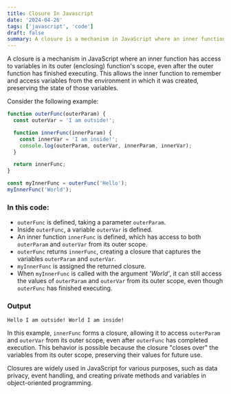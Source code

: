 ```yaml
---
title: Closure In Javascript
date: '2024-04-26'
tags: ['javascript', 'code']
draft: false
summary: A closure is a mechanism in JavaScript where an inner function has access to variables in its outer (enclosing) function's scope
---
```


A closure is a mechanism in JavaScript where an inner function has access to variables in its outer (enclosing) function's scope, even after the outer function has finished executing. This allows the inner function to remember and access variables from the environment in which it was created, preserving the state of those variables.

Consider the following example:
```javascript
function outerFunc(outerParam) {
  const outerVar = 'I am outside!';

  function innerFunc(innerParam) {
    const innerVar = 'I am inside!';
    console.log(outerParam, outerVar, innerParam, innerVar);
  }

  return innerFunc;
}

const myInnerFunc = outerFunc('Hello');
myInnerFunc('World');
```

### In this code:
- `outerFunc` is defined, taking a parameter `outerParam`.
- Inside `outerFunc`, a variable `outerVar` is defined.
- An inner function `innerFunc` is defined, which has access to both `outerParam` and `outerVar` from its outer scope.
- `outerFunc` returns `innerFunc`, creating a closure that captures the variables `outerParam` and `outerVar`.
- `myInnerFunc` is assigned the returned closure.
- When `myInnerFunc` is called with the argument *'World'*, it can still access the values of `outerParam` and `outerVar` from its outer scope, even though `outerFunc` has finished executing.

### Output
```text
Hello I am outside! World I am inside!
```

In this example, `innerFunc` forms a closure, allowing it to access `outerParam` and `outerVar` from its outer scope, even after `outerFunc` has completed execution. This behavior is possible because the closure "closes over" the variables from its outer scope, preserving their values for future use.

Closures are widely used in JavaScript for various purposes, such as data privacy, event handling, and creating private methods and variables in object-oriented programming.
